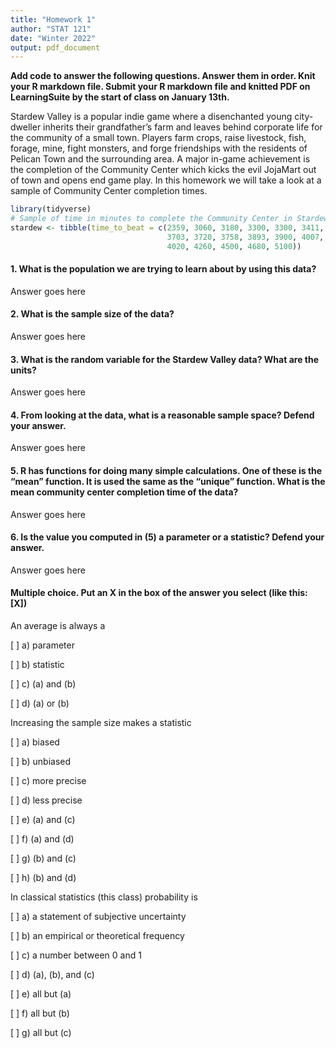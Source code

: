 ```yaml
---
title: "Homework 1"
author: "STAT 121"
date: "Winter 2022"
output: pdf_document
---
```


**Add code to answer the following questions. Answer them in order. Knit your R markdown file. Submit your R markdown file and knitted PDF on LearningSuite by the start of class on January 13th.**

Stardew Valley is a popular indie game where a disenchanted young city-dweller inherits their grandfather's farm and leaves behind corporate life for the community of a small town. Players farm crops, raise livestock, fish, forage, mine, fight monsters, and forge friendships with the residents of Pelican Town and the surrounding area. A major in-game achievement is the completion of the Community Center which kicks the evil JojaMart out of town and opens end game play. In this homework we will take a look at a sample of Community Center completion times.

```r
library(tidyverse)
# Sample of time in minutes to complete the Community Center in Stardew Valley
stardew <- tibble(time_to_beat = c(2359, 3060, 3180, 3300, 3300, 3411, 3420, 
                                   3703, 3720, 3758, 3893, 3900, 4007, 4013, 
                                   4020, 4260, 4500, 4680, 5100))
```

#### 1. What is the population we are trying to learn about by using this data?\newline
Answer goes here

#### 2. What is the sample size of the data?\newline
Answer goes here

#### 3. What is the random variable for the Stardew Valley data? What are the units?\newline
Answer goes here

#### 4. From looking at the data, what is a reasonable sample space? Defend your answer.\newline
Answer goes here

#### 5. R has functions for doing many simple calculations. One of these is the "mean" function. It is used the same as the "unique" function. What is the mean community center completion time of the data?\newline
Answer goes here

#### 6. Is the value you computed in (5) a parameter or a statistic? Defend your answer.\newline
Answer goes here

#### Multiple choice. Put an X in the box of the answer you select (like this: [X])\newline
An average is always a

[ ] a) parameter

[ ] b) statistic

[ ] c) (a) and (b)

[ ] d) (a) or (b)

Increasing the sample size makes a statistic

[ ] a) biased

[ ] b) unbiased

[ ] c) more precise

[ ] d) less precise

[ ] e) (a) and (c)

[ ] f) (a) and (d)

[ ] g) (b) and (c)

[ ] h) (b) and (d)

In classical statistics (this class) probability is

[ ] a) a statement of subjective uncertainty

[ ] b) an empirical or theoretical frequency

[ ] c) a number between 0 and 1

[ ] d) (a), (b), and (c)

[ ] e) all but (a)

[ ] f) all but (b)

[ ] g) all but (c)
